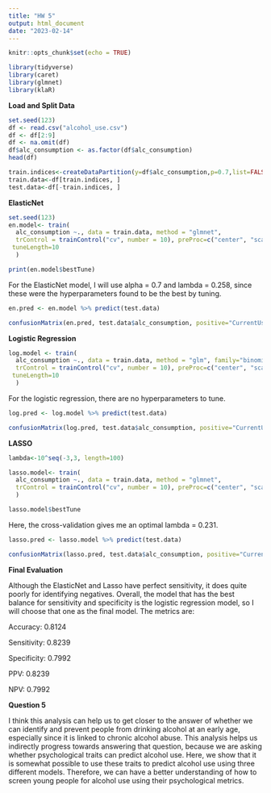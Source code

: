 ```yaml
---
title: "HW 5"
output: html_document
date: "2023-02-14"
---
```


```r
knitr::opts_chunk$set(echo = TRUE)

library(tidyverse) 
library(caret)
library(glmnet)
library(klaR)
```

__Load and Split Data__
```r
set.seed(123)
df <- read.csv("alcohol_use.csv")
df <- df[2:9]
df <- na.omit(df)
df$alc_consumption <- as.factor(df$alc_consumption)
head(df)
```

```r
train.indices<-createDataPartition(y=df$alc_consumption,p=0.7,list=FALSE)
train.data<-df[train.indices, ]
test.data<-df[-train.indices, ]
```

__ElasticNet__
```r
set.seed(123)
en.model<- train(
  alc_consumption ~., data = train.data, method = "glmnet",
  trControl = trainControl("cv", number = 10), preProc=c("center", "scale"),
 tuneLength=10
  )

print(en.model$bestTune)
```
For the ElasticNet model, I will use alpha = 0.7 and lambda = 0.258, since these were the hyperparameters found to be the best by tuning.

```r
en.pred <- en.model %>% predict(test.data)

confusionMatrix(en.pred, test.data$alc_consumption, positive="CurrentUse")
```


__Logistic Regression__
```r
log.model <- train(
  alc_consumption ~., data = train.data, method = "glm", family="binomial",
  trControl = trainControl("cv", number = 10), preProc=c("center", "scale"),
 tuneLength=10
  )
```
For the logistic regression, there are no hyperparameters to tune.

```r
log.pred <- log.model %>% predict(test.data)

confusionMatrix(log.pred, test.data$alc_consumption, positive="CurrentUse")
```


__LASSO__
```r
lambda<-10^seq(-3,3, length=100)

lasso.model<- train(
  alc_consumption ~., data = train.data, method = "glmnet",
  trControl = trainControl("cv", number = 10), preProc=c("center", "scale"), tuneGrid=expand.grid(alpha=1, lambda=lambda)
  )

lasso.model$bestTune
```
Here, the cross-validation gives me an optimal lambda = 0.231. 

```r
lasso.pred <- lasso.model %>% predict(test.data)

confusionMatrix(lasso.pred, test.data$alc_consumption, positive="CurrentUse")

```

__Final Evaluation__

Although the ElasticNet and Lasso have perfect sensitivity, it does quite poorly for identifying negatives. Overall, the model that has the best balance for sensitivity and specificity is the logistic regression model, so I will choose that one as the final model. The metrics are:

Accuracy: 0.8124

Sensitivity: 0.8239

Specificity: 0.7992

PPV: 0.8239

NPV: 0.7992


__Question 5__

I think this analysis can help us to get closer to the answer of whether we can identify and prevent people from drinking alcohol at an early age, especially since it is linked to chronic alcohol abuse. This analysis helps us indirectly progress towards answering that question, because we are asking whether psychological traits can predict alcohol use. Here, we show that it is somewhat possible to use these traits to predict alcohol use using three different models. Therefore, we can have a better understanding of how to screen young people for alcohol use using their psychological metrics.